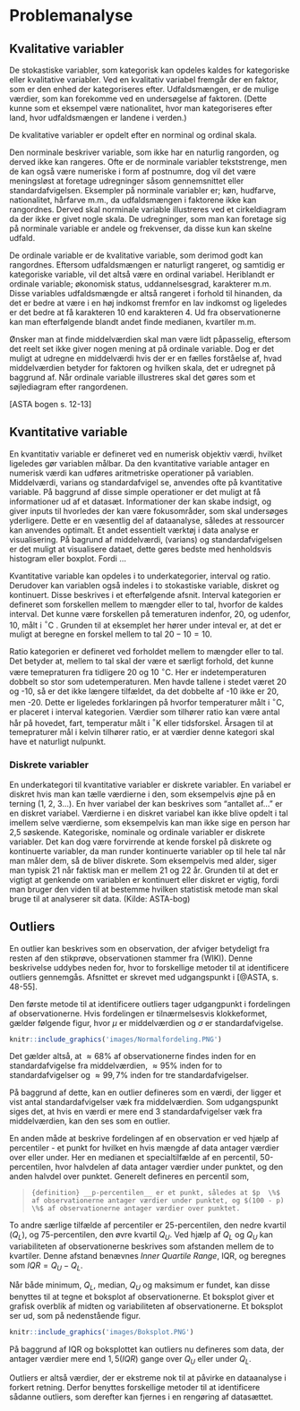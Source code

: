 # Problemanalyse

## Kvalitative variabler

De stokastiske variabler, som kategorisk kan opdeles kaldes for kategoriske eller kvalitative variabler. Ved en kvalitativ variabel fremgår der en faktor, som er den enhed der kategoriseres efter. Udfaldsmængen, er de mulige værdier, som kan forekomme ved en undersøgelse af faktoren. (Dette kunne som et eksempel være nationalitet, hvor man kategoriseres efter land, hvor udfaldsmængen er landene i verden.)  

De kvalitative variabler er opdelt efter en norminal og ordinal skala. 

Den norminale beskriver variable, som ikke har en naturlig rangorden, og derved ikke kan rangeres. Ofte er de norminale variabler tekststrenge, men de kan også være numeriske i form af postnumre, dog vil det være meningsløst at foretage udregninger såsom gennemsnittet eller standardafvigelsen. Eksempler på norminale variabler er; køn, hudfarve, nationalitet, hårfarve m.m., da udfaldsmængen i faktorene ikke kan rangordnes. Derved skal norminale variable illustreres ved et cirkeldiagram da der ikke er givet nogle skala. De udregninger, som man kan foretage sig på norminale variable er andele og frekvenser, da disse kun kan skelne udfald. 

De ordinale variable er de kvalitative variable, som derimod godt kan rangordnes. Eftersom udfaldsmængen er naturligt rangeret, og samtidig er kategoriske variable, vil det altså være en ordinal variabel. Heriblandt er ordinale variable; økonomisk status, uddannelsesgrad, karakterer m.m. Disse variables udfaldsmængde er altså rangeret i forhold til hinanden, da det er bedre at være i en høj indkomst fremfor en lav indkomst og ligeledes er det bedre at få karakteren 10 end karakteren 4. Ud fra observationerne kan man efterfølgende blandt andet finde medianen, kvartiler m.m. 

Ønsker man at finde middelværdien skal man være lidt påpasselig, eftersom det reelt set ikke giver nogen mening at på ordinale variable. Dog er det muligt at udregne en middelværdi hvis der er en fælles forståelse af, hvad middelværdien betyder for faktoren og hvilken skala, det er udregnet på baggrund af. Når ordinale variable illustreres skal det gøres som et søjlediagram efter rangordenen.

[ASTA bogen s. 12-13]

## Kvantitative variable

En kvantitativ variable er defineret ved en numerisk objektiv værdi, hvilket ligeledes gør variablen målbar. Da den kvantitative variable antager en numerisk værdi kan udføres aritmetriske operationer på variablen. Middelværdi, varians og standardafvigel se, anvendes ofte på kvantitative variable. På baggrund af disse simple operationer er det muligt at få informationer ud af et datasæt. Informationer der kan skabe indsigt, og giver inputs til hvorledes der kan være fokusområder, som skal undersøges yderligere. Dette er en væsentlig del af dataanalyse, således at ressourcer kan anvendes optimalt. Et andet essentielt værktøj i data analyse er visualisering. På bagrund af middelværdi, (varians) og standardafvigelsen er det muligt at visualisere dataet, dette gøres bedste med henholdsvis histogram eller boxplot. Fordi ...    

Kvantitative variable kan opdeles i to underkategorier, interval og ratio. Derudover kan variablen også indeles i to stokastiske variable, diskret og kontinuert. Disse beskrives i et efterfølgende afsnit. 
Interval kategorien er defineret som forskellen mellem to mængder eller to tal, hvorfor de kaldes interval. Det kunne være forskellen på temeraturen indenfor, 20, og udenfor, 10,  målt i $^\circ$C . Grunden til at eksemplet her hører under inteval er, at det er muligt at beregne en forskel mellem to tal $20 - 10 = 10$.

Ratio kategorien er defineret ved forholdet mellem to mængder eller to tal. Det betyder at, mellem to tal skal der være et særligt forhold, det kunne være temepraturen fra tidligere 20 og 10 $^\circ$C. Her er indetemperaturen dobbelt so stor som udetemperaturen. Men havde tallene i stedet været 20 og -10, så er det ikke længere tilfældet, da det dobbelte af -10 ikke er 20, men -20. Dette er ligeledes forklaringen på hvorfor temperaturer målt i $^\circ$C, er placeret i interval kategorien. Værdier som tilhører ratio kan være antal hår på hovedet, fart, temperatur målt i $^\circ$K eller tidsforskel. Årsagen til at temepraturer mål i kelvin tilhører ratio, er at værdier denne kategori skal have et naturligt nulpunkt.

### Diskrete variabler

En underkategori til kvantitative variabler er diskrete variabler. En variabel er diskret hvis man kan tælle værdierne i den, som eksempelvis øjne på en terning (1, 2, 3…). En hver variabel der kan beskrives som “antallet af…” er en diskret variabel. Værdierne i en diskret variabel kan ikke blive opdelt i tal imellem selve værdierne, som eksempelvis kan man ikke sige en person har 2,5 søskende. Kategoriske, nominale og ordinale variabler er diskrete variabler. Det kan dog være forvirrende at kende forskel på diskrete og kontinuerte variabler, da man runder kontinuerte variabler op til hele tal når man måler dem, så de bliver diskrete. Som eksempelvis med alder, siger man typisk 21 når faktisk man er mellem 21 og 22 år. Grunden til at det er vigtigt at genkende om variablen er kontinuert eller diskret er vigtig, fordi man bruger den viden til at bestemme hvilken statistisk metode man skal bruge til at analyserer sit data. (Kilde: ASTA-bog)


## Outliers

En outlier kan beskrives som en observation, der afviger betydeligt fra resten af den stikprøve, observationen stammer fra (WIKI). Denne beskrivelse uddybes neden for, hvor to forskellige metoder til at identificere outliers gennemgås. Afsnittet er skrevet med udgangspunkt i [@ASTA, s. 48-55].

Den første metode til at identificere outliers tager udgangpunkt i fordelingen af observationerne. Hvis fordelingen er tilnærmelsesvis klokkeformet, gælder følgende figur, hvor $\mu$ er middelværdien og $\sigma$ er standardafvigelse.

```r
knitr::include_graphics('images/Normalfordeling.PNG')
```

Det gælder altså, at $\approx 68 \%$ af observationerne findes inden for en standardafvigelse fra middelværdien, $\approx 95 \%$ inden for to standardafvigelser og $\approx 99,7 \%$ inden for tre standardafvigelser.

På baggrund af dette, kan en outlier defineres som en værdi, der ligger et vist antal standardafvigelser væk fra middelværdien. Som udgangspunkt siges det, at hvis en værdi er mere end $3$ standardafvigelser væk fra middelværdien, kan den ses som en outlier.

En anden måde at beskrive fordelingen af en observation er ved hjælp af percentiler - et punkt for hvilket en hvis mængde af data antager værdier over eller under. Her en medianen et specialtilfælde af en percentil, 50-percentilen, hvor halvdelen af data antager værdier under punktet, og den anden halvdel over punktet. Generelt defineres en percentil som,

>```{definition}
>__p-percentilen__ er et punkt, således at $p  \%$ af observationerne antager værdier under punktet, og $(100 - p) \%$ af observationerne antager værdier over punktet.
>```

To andre særlige tilfælde af percentiler er 25-percentilen, den nedre kvartil ($Q_L$), og 75-percentilen, den øvre kvartil $Q_U$. Ved hjælp af $Q_L$ og $Q_U$ kan variabiliteten af observationerne beskrives som afstanden mellem de to kvartiler. Denne afstand benævnes _Inner Quartile Range_, IQR, og beregnes som $IQR = Q_U - Q_L$.

Når både minimum, $Q_L$, median, $Q_U$ og maksimum er fundet, kan disse benyttes til at tegne et boksplot af observationerne. Et boksplot giver et grafisk overblik af midten og variabiliteten af observationerne. Et boksplot ser ud, som på nedenstående figur.

```r
knitr::include_graphics('images/Boksplot.PNG')
```

På baggrund af IQR og boksplottet kan outliers nu defineres som data, der antager værdier mere end $1,5(IQR)$ gange over $Q_U$ eller under $Q_L$.

Outliers er altså værdier, der er ekstreme nok til at påvirke en dataanalyse i forkert retning. Derfor benyttes forskellige metoder til at identificere sådanne outliers, som derefter kan fjernes i en rengøring af datasættet.


